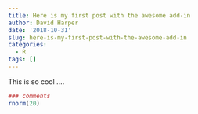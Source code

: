 ```yaml
---
title: Here is my first post with the awesome add-in
author: David Harper
date: '2018-10-31'
slug: here-is-my-first-post-with-the-awesome-add-in
categories:
  - R
tags: []
---
```


This is so cool ....
```r

### comments
rnorm(20)

```


